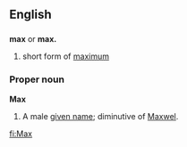 {{rfc}}
==English==

==={{Abbreviation}}===
'''max''' or '''max.'''
# short form of [[maximum]]

===Proper noun===
'''Max'''
# A male [[given name]]; diminutive of [[Maxwel]].

[[fi:Max]]
